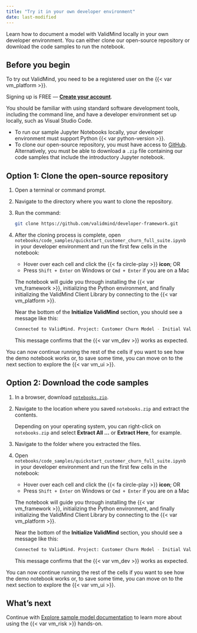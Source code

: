 ```yaml
---
title: "Try it in your own developer environment"
date: last-modified
---
```


Learn how to document a model with ValidMind locally in your own developer environment. You can either clone our open-source repository or download the code samples to run the notebook.

## Before you begin

To try out ValidMind, you need to be a registered user on the {{< var vm_platform >}}.

::: {.callout title="Need an account for ValidMind?"}
Signing up is FREE — **[Create your account]({{< var vm_url >}})**.
:::

You should be familiar with using standard software development tools, including the command line, and have a developer environment set up locally, such as Visual Studio Code. 

- To run our sample Jupyter Notebooks locally, your developer environment must support Python {{< var python-version >}}.
- To clone our open-source repository, you must have access to [GitHub](https://github.com/). Alternatively, you must be able to download a `.zip` file containing our code samples that include the introductory Jupyter notebook.

## Option 1: Clone the open-source repository

1. Open a terminal or command prompt.

2. Navigate to the directory where you want to clone the repository.

3. Run the command: 

   ```bash
   git clone https://github.com/validmind/developer-framework.git
   ```

4. After the cloning process is complete, open `notebooks/code_samples/quickstart_customer_churn_full_suite.ipynb` in your developer environment and run the first few cells in the notebook:

   - Hover over each cell and click the {{< fa circle-play >}} **icon**; OR
   - Press `Shift + Enter` on Windows or `Cmd + Enter` if you are on a Mac
   
   The notebook will guide you through installing the {{< var vm_framework >}}, initializing the Python environment, and finally initializing the ValidMind Client Library by connecting to the {{< var vm_platform >}}.
   
   Near the bottom of the **Initialize ValidMind** section, you should see a message like this:
   
   ```bash
   Connected to ValidMind. Project: Customer Churn Model - Initial Validation (xxxxxxxxxxxxxxxxxxxxxxxxx)
   ```
   
   This message confirms that the {{< var vm_dev >}} works as expected. 

You can now continue running the rest of the cells if you want to see how the demo notebook works or, to save some time, you can move on to the next section to explore the {{< var vm_ui >}}. 

## Option 2: Download the code samples 

1. In a browser, download [`notebooks.zip`](https://docs.validmind.ai/notebooks.zip).

2. Navigate to the location where you saved `notebooks.zip` and extract the contents.

   Depending on your operating system, you can right-click on `notebooks.zip` and select **Extract All ...** or **Extract Here**, for example.

3. Navigate to the folder where you extracted the files.

4. Open `notebooks/code_samples/quickstart_customer_churn_full_suite.ipynb` in your developer environment and run the first few cells in the notebook:

   - Hover over each cell and click the {{< fa circle-play >}} **icon**; OR
   - Press `Shift + Enter` on Windows or `Cmd + Enter` if you are on a Mac
   
   The notebook will guide you through installing the {{< var vm_framework >}}, initializing the Python environment, and finally initializing the ValidMind Client Library by connecting to the {{< var vm_platform >}}.
   
   Near the bottom of the **Initialize ValidMind** section, you should see a message like this:
   
   ```bash
   Connected to ValidMind. Project: Customer Churn Model - Initial Validation (xxxxxxxxxxxxxxxxxxxxxxxxx)
   ```
   
   This message confirms that the {{< var vm_dev >}} works as expected. 

You can now continue running the rest of the cells if you want to see how the demo notebook works or, to save some time, you can move on to the next section to explore the {{< var vm_ui >}}. 

<!---
## Troubleshooting

[Include any common issues or errors that may arise during the task and how to resolve them.]

--->

## What's next

Continue with [Explore sample model documentation](quickstart-explore-sample-model-documentation.qmd) to learn more about using the {{< var vm_risk >}} hands-on.

